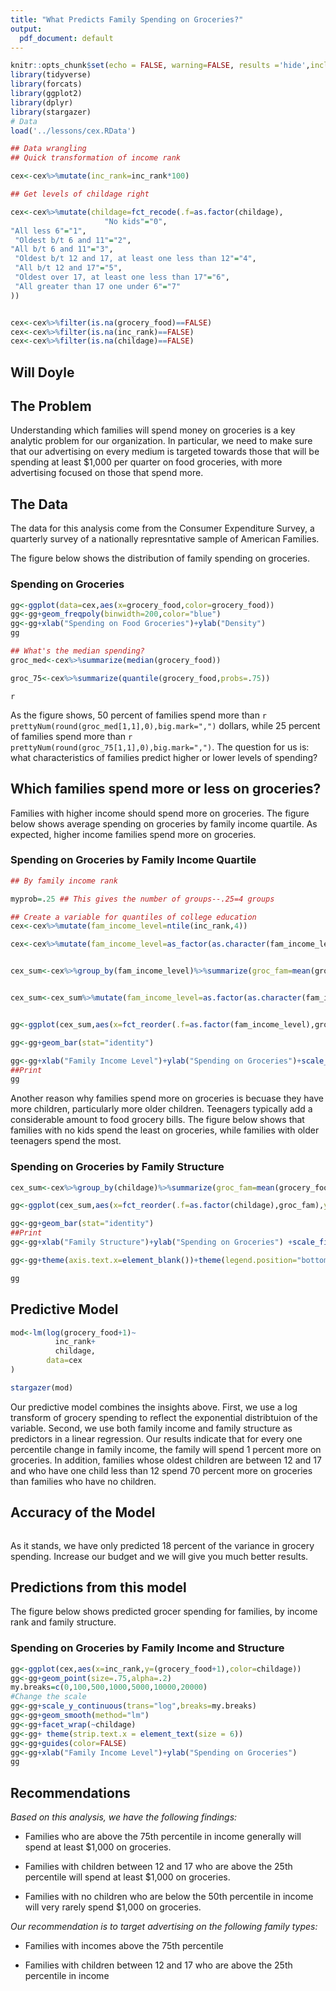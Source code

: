 ```yaml
---
title: "What Predicts Family Spending on Groceries?"
output:
  pdf_document: default
---
```


```r
knitr::opts_chunk$set(echo = FALSE, warning=FALSE, results ='hide',include=TRUE)
library(tidyverse)
library(forcats)
library(ggplot2)
library(dplyr)
library(stargazer)
# Data
load('../lessons/cex.RData')

## Data wrangling
## Quick transformation of income rank

cex<-cex%>%mutate(inc_rank=inc_rank*100)

## Get levels of childage right

cex<-cex%>%mutate(childage=fct_recode(.f=as.factor(childage),
                     "No kids"="0", 
"All less 6"="1",
 "Oldest b/t 6 and 11"="2",
"All b/t 6 and 11"="3",
 "Oldest b/t 12 and 17, at least one less than 12"="4",
 "All b/t 12 and 17"="5",
 "Oldest over 17, at least one less than 17"="6",
 "All greater than 17 one under 6"="7"
))


cex<-cex%>%filter(is.na(grocery_food)==FALSE)
cex<-cex%>%filter(is.na(inc_rank)==FALSE)
cex<-cex%>%filter(is.na(childage)==FALSE)

```

## Will Doyle


## The Problem

Understanding which families will spend money on groceries is a key analytic problem for our organization. In particular,
we need to make sure that our advertising on every medium is targeted towards those that will be spending at least $1,000 per quarter on food groceries, with more advertising focused on those that spend more. 

## The Data

The data for this analysis come from the Consumer Expenditure Survey, a quarterly survey of a nationally represntative sample of American Families. 

The figure below shows the distribution of family spending on groceries. 

### Spending on Groceries
```r
gg<-ggplot(data=cex,aes(x=grocery_food,color=grocery_food))
gg<-gg+geom_freqpoly(binwidth=200,color="blue")
gg<-gg+xlab("Spending on Food Groceries")+ylab("Density")
gg

## What's the median spending? 
groc_med<-cex%>%summarize(median(grocery_food))

groc_75<-cex%>%summarize(quantile(grocery_food,probs=.75))

```
`r  `

As the figure shows, 50 percent of families spend more than
`r prettyNum(round(groc_med[1,1],0),big.mark=",")` 
dollars, while 25 percent of families spend more than `r prettyNum(round(groc_75[1,1],0),big.mark=",")`. The question for us is: what characteristics of families predict higher or lower levels of spending? 

## Which families spend more or less on groceries? 

Families with higher income should spend more on groceries. The figure below shows average spending on groceries by family income quartile. As expected, higher income families spend more on groceries. 

### Spending on Groceries by Family Income Quartile

```r
## By family income rank

myprob=.25 ## This gives the number of groups--.25=4 groups

## Create a variable for quantiles of college education
cex<-cex%>%mutate(fam_income_level=ntile(inc_rank,4))

cex<-cex%>%mutate(fam_income_level=as_factor(as.character(fam_income_level)))


cex_sum<-cex%>%group_by(fam_income_level)%>%summarize(groc_fam=mean(grocery_food))


cex_sum<-cex_sum%>%mutate(fam_income_level=as.factor(as.character(fam_income_level)))


gg<-ggplot(cex_sum,aes(x=fct_reorder(.f=as.factor(fam_income_level),groc_fam),y=groc_fam,fill=fam_income_level))

gg<-gg+geom_bar(stat="identity")

gg<-gg+xlab("Family Income Level")+ylab("Spending on Groceries")+scale_fill_discrete(name="Family Income Quartile")
##Print
gg
```

Another reason why families spend more on groceries is becuase they have more children, particularly more older children. Teenagers typically add a considerable amount to food grocery bills. The figure below shows that families with no kids spend the least on groceries, while families with older teenagers spend the most. 

### Spending on Groceries by Family Structure
```r

cex_sum<-cex%>%group_by(childage)%>%summarize(groc_fam=mean(grocery_food))

gg<-ggplot(cex_sum,aes(x=fct_reorder(.f=as.factor(childage),groc_fam),y=groc_fam,fill=fct_reorder(.f=as.factor(childage),groc_fam)))

gg<-gg+geom_bar(stat="identity")
##Print
gg<-gg+xlab("Family Structure")+ylab("Spending on Groceries") +scale_fill_discrete("Family Structure")

gg<-gg+theme(axis.text.x=element_blank())+theme(legend.position="bottom")

gg

```



## Predictive Model

```r
mod<-lm(log(grocery_food+1)~
          inc_rank+
          childage,
        data=cex
)

stargazer(mod)        
```


Our predictive model combines the insights above. First, we use a log transform of grocery spending to reflect the exponential distribtuion of the variable. Second, we use both family income and family structure as predictors in a linear regression. Our results indicate that for every one percentile change in family income, the family will spend 1 percent more on groceries. In addition, families whose oldest children are between 12 and 17 and who have one child less than 12 spend 70 percent more on groceries than families who have no children. 

## Accuracy of the Model
```r

```
As it stands, we have only predicted 18 percent of the variance in grocery spending. Increase our budget and we will give you much better results.


## Predictions from this model

The figure below shows predicted grocer spending for families, by income rank and family structure. 

### Spending on Groceries by Family Income and Structure
```r
gg<-ggplot(cex,aes(x=inc_rank,y=(grocery_food+1),color=childage))
gg<-gg+geom_point(size=.75,alpha=.2)
my.breaks=c(0,100,500,1000,5000,10000,20000)
#Change the scale 
gg<-gg+scale_y_continuous(trans="log",breaks=my.breaks)
gg<-gg+geom_smooth(method="lm")
gg<-gg+facet_wrap(~childage)
gg<-gg+ theme(strip.text.x = element_text(size = 6)) 
gg<-gg+guides(color=FALSE)
gg<-gg+xlab("Family Income Level")+ylab("Spending on Groceries")
gg

```


## Recommendations

*Based on this analysis, we have the following findings:*

- Families who are above the 75th percentile in income generally will spend at least $1,000 on groceries.

- Families with children between 12 and 17 who are above the 25th percentile will spend at least $1,000 on groceries.

- Families with no children who are below the 50th percentile in income will very rarely spend $1,000 on groceries.

*Our recommendation is to target advertising on the following family types:*

- Families with incomes above the 75th percentile

- Families with children between 12 and 17 who are above the 25th percentile in income

